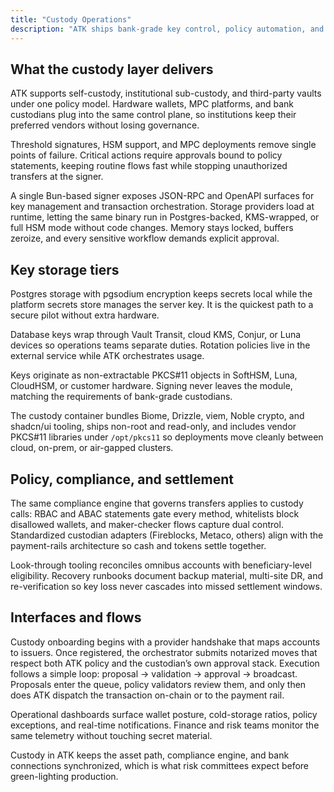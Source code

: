 ```yaml
---
title: "Custody Operations"
description: "ATK ships bank-grade key control, policy automation, and custodian adapters so assets and controls stay aligned."
---
```



## What the custody layer delivers

ATK supports self-custody, institutional sub-custody, and third-party vaults under one policy model. Hardware wallets, MPC platforms, and bank custodians plug into the same control plane, so institutions keep their preferred vendors without losing governance.

Threshold signatures, HSM support, and MPC deployments remove single points of failure. Critical actions require approvals bound to policy statements, keeping routine flows fast while stopping unauthorized transfers at the signer.

A single Bun-based signer exposes JSON-RPC and OpenAPI surfaces for key management and transaction orchestration. Storage providers load at runtime, letting the same binary run in Postgres-backed, KMS-wrapped, or full HSM mode without code changes. Memory stays locked, buffers zeroize, and every sensitive workflow demands explicit approval.

## Key storage tiers

<Accordions type="single" defaultValue="base">
  <Accordion title="Base" value="base">
    <p>
      Postgres storage with pgsodium encryption keeps secrets local while the platform secrets store manages the server key. It is the quickest path to a secure pilot without extra hardware.
    </p>
  </Accordion>
  <Accordion title="Hybrid" value="hybrid">
    <p>
      Database keys wrap through Vault Transit, cloud KMS, Conjur, or Luna devices so operations teams separate duties. Rotation policies live in the external service while ATK orchestrates usage.
    </p>
  </Accordion>
  <Accordion title="Full HSM" value="hsm">
    <p>
      Keys originate as non-extractable PKCS#11 objects in SoftHSM, Luna, CloudHSM, or customer hardware. Signing never leaves the module, matching the requirements of bank-grade custodians.
    </p>
  </Accordion>
</Accordions>

The custody container bundles Biome, Drizzle, viem, Noble crypto, and shadcn/ui tooling, ships non-root and read-only, and includes vendor PKCS#11 libraries under `/opt/pkcs11` so deployments move cleanly between cloud, on-prem, or air-gapped clusters.

## Policy, compliance, and settlement

The same compliance engine that governs transfers applies to custody calls: RBAC and ABAC statements gate every method, whitelists block disallowed wallets, and maker-checker flows capture dual control. Standardized custodian adapters (Fireblocks, Metaco, others) align with the payment-rails architecture so cash and tokens settle together.

Look-through tooling reconciles omnibus accounts with beneficiary-level eligibility. Recovery runbooks document backup material, multi-site DR, and re-verification so key loss never cascades into missed settlement windows.

## Interfaces and flows

Custody onboarding begins with a provider handshake that maps accounts to issuers. Once registered, the orchestrator submits notarized moves that respect both ATK policy and the custodian’s own approval stack. Execution follows a simple loop: proposal -> validation -> approval -> broadcast. Proposals enter the queue, policy validators review them, and only then does ATK dispatch the transaction on-chain or to the payment rail.

Operational dashboards surface wallet posture, cold-storage ratios, policy exceptions, and real-time notifications. Finance and risk teams monitor the same telemetry without touching secret material.

Custody in ATK keeps the asset path, compliance engine, and bank connections synchronized, which is what risk committees expect before green-lighting production.
